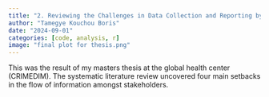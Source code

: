 ```yaml
---
title: "2. Reviewing the Challenges in Data Collection and Reporting by Humanitarian Organizations in Armed Conflicts"
author: "Tamegye Kouchou Boris"
date: "2024-09-01"
categories: [code, analysis, r]
image: "final plot for thesis.png"
---
```


This was the result of my masters thesis at the global health center (CRIMEDIM). The systematic literature review uncovered four main setbacks in the flow of information amongst stakeholders.
